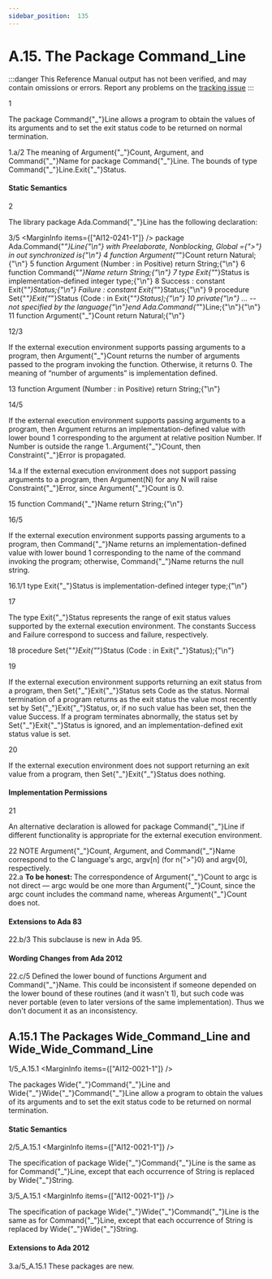 ```yaml
---
sidebar_position:  135
---
```


# A.15. The Package Command_Line

:::danger
This Reference Manual output has not been verified,
and may contain omissions or errors.
Report any problems on the [tracking issue](https://github.com/ada-lang-io/ada-lang-io/issues/20)
:::


<MarginText>1</MarginText>
<p>The package Command{"_"}Line allows a program to obtain the values of its arguments and to set the exit status code to be returned on normal termination. <br /></p>

<AnnotatedOnly>
<MarginText>1.a/2</MarginText>
<Admonition type="aarm" aarm="implementation-defined">
<b></b>The meaning of Argument{"_"}Count, Argument, and Command{"_"}Name for package Command{"_"}Line. The bounds of type Command{"_"}Line.Exit{"_"}Status.<br />
</Admonition>
</AnnotatedOnly>


#### Static Semantics

<MarginText>2</MarginText>
<p>The library package Ada.Command{"_"}Line has the following declaration: <br /></p>

<MarginText>3/5</MarginText>
<MarginInfo items={["AI12-0241-1"]} />
<CodeBlock language="ada">
package Ada.Command{"_"}Line{"\n"}  with Preelaborate, Nonblocking, Global ={">"} in out synchronized is{"\n"}
<MarginText>4</MarginText>
  function Argument{"_"}Count return Natural;{"\n"}
<MarginText>5</MarginText>
  function Argument (Number : in Positive) return String;{"\n"}
<MarginText>6</MarginText>
  function Command{"_"}Name return String;{"\n"}
<MarginText>7</MarginText>
  type Exit{"_"}Status is implementation-defined integer type;{"\n"}
<MarginText>8</MarginText>
  Success : constant Exit{"_"}Status;{"\n"}  Failure : constant Exit{"_"}Status;{"\n"}
<MarginText>9</MarginText>
  procedure Set{"_"}Exit{"_"}Status (Code : in Exit{"_"}Status);{"\n"}
<MarginText>10</MarginText>
private{"\n"}  ... -- not specified by the language{"\n"}end Ada.Command{"_"}Line;{"\n"}{"\n"}
<MarginText>11</MarginText>
function Argument{"_"}Count return Natural;{"\n"}

</CodeBlock>
<MarginText>12/3</MarginText>
<MarginInfo items={["AI05-0264-1"]} />
<p class="Indented4">If the external execution environment supports passing arguments to a program, then Argument{"_"}Count returns the number of arguments passed to the program invoking the function. Otherwise, it returns 0. The meaning of &ldquo;number of arguments&rdquo; is implementation defined.<br /></p>

<MarginText>13</MarginText>
<CodeBlock language="ada">
function Argument (Number : in Positive) return String;{"\n"}

</CodeBlock>
<MarginText>14/5</MarginText>
<MarginInfo items={["AI12-0259-1"]} />
<p class="Indented4">If the external execution environment supports passing arguments to a program, then Argument returns an implementation-defined value with lower bound 1 corresponding to the argument at relative position Number. If Number is outside the range 1..Argument{"_"}Count, then Constraint{"_"}Error is propagated. <br /></p>

<AnnotatedOnly>
<MarginText>14.a</MarginText>
<Admonition type="aarm" aarm="ramification">
<b></b>If the external execution environment does not support passing arguments to a program, then Argument(N) for any N will raise Constraint{"_"}Error, since Argument{"_"}Count is 0.<br />
</Admonition>
</AnnotatedOnly>

<MarginText>15</MarginText>
<CodeBlock language="ada">
function Command{"_"}Name return String;{"\n"}

</CodeBlock>
<MarginText>16/5</MarginText>
<MarginInfo items={["AI05-0264-1", "AI12-0259-1"]} />
<p class="Indented4">If the external execution environment supports passing arguments to a program, then Command{"_"}Name returns an implementation-defined value with lower bound 1 corresponding to the name of the command invoking the program; otherwise, Command{"_"}Name returns the null string.<br /></p>

<MarginText>16.1/1</MarginText>
<CodeBlock language="ada">
type Exit{"_"}Status is implementation-defined integer type;{"\n"}

</CodeBlock>
<MarginText>17</MarginText>
<p class="Indented4">The type Exit{"_"}Status represents the range of exit status values supported by the external execution environment. The constants Success and Failure correspond to success and failure, respectively.<br /></p>

<MarginText>18</MarginText>
<CodeBlock language="ada">
procedure Set{"_"}Exit{"_"}Status (Code : in Exit{"_"}Status);{"\n"}

</CodeBlock>
<MarginText>19</MarginText>
<p class="Indented4">If the external execution environment supports returning an exit status from a program, then Set{"_"}Exit{"_"}Status sets Code as the status. Normal termination of a program returns as the exit status the value most recently set by Set{"_"}Exit{"_"}Status, or, if no such value has been set, then the value Success. If a program terminates abnormally, the status set by Set{"_"}Exit{"_"}Status is ignored, and an implementation-defined exit status value is set.<br /></p>

<MarginText>20</MarginText>
<p class="Indented4">If the external execution environment does not support returning an exit value from a program, then Set{"_"}Exit{"_"}Status does nothing. <br /></p>


#### Implementation Permissions

<MarginText>21</MarginText>
<p>An alternative declaration is allowed for package Command{"_"}Line if different functionality is appropriate for the external execution environment. <br /></p>

<AnnotatedOnly>
<MarginText>22</MarginText>
<Admonition type="aarm" aarm="note">
NOTE   Argument{"_"}Count, Argument, and Command{"_"}Name correspond to the C language's argc, argv[n] (for n{">"}0) and argv[0], respectively. <br />
</Admonition>
</AnnotatedOnly>

<AnnotatedOnly>
<MarginText>22.a</MarginText>
<Admonition type="aarm" aarm="note">
<b>To be honest: </b>The correspondence of Argument{"_"}Count to argc is not direct &mdash; argc would be one more than Argument{"_"}Count, since the argc count includes the command name, whereas Argument{"_"}Count does not. <br />
</Admonition>
</AnnotatedOnly>

<AnnotatedOnly>

#### Extensions to Ada 83

</AnnotatedOnly>
<AnnotatedOnly>
<MarginText>22.b/3</MarginText>
<MarginInfo items={["AI05-0299-1"]} />
<Admonition type="aarm" aarm="note">
This subclause is new in Ada 95. <br />
</Admonition>
</AnnotatedOnly>

<AnnotatedOnly>

#### Wording Changes from Ada 2012

</AnnotatedOnly>
<AnnotatedOnly>
<MarginText>22.c/5</MarginText>
<MarginInfo items={["AI12-0259-1"]} />
<Admonition type="aarm" aarm="correction">
<b></b> Defined the lower bound of functions Argument and Command{"_"}Name. This could be inconsistent if someone depended on the lower bound of these routines (and it wasn't 1), but such code was never portable (even to later versions of the same implementation). Thus we don't document it as an inconsistency. <br />
</Admonition>
</AnnotatedOnly>

<a id="Subclause_A.15.1"></a>

## A.15.1  The Packages Wide_Command_Line and Wide_Wide_Command_Line

<MarginText>1/5_A.15.1</MarginText>
<MarginInfo items={["AI12-0021-1"]} />
<p>The packages Wide{"_"}Command{"_"}Line and Wide{"_"}Wide{"_"}Command{"_"}Line allow a program to obtain the values of its arguments and to set the exit status code to be returned on normal termination. <br /></p>


#### Static Semantics

<MarginText>2/5_A.15.1</MarginText>
<MarginInfo items={["AI12-0021-1"]} />
<p>The specification of package Wide{"_"}Command{"_"}Line is the same as for Command{"_"}Line, except that each occurrence of String is replaced by Wide{"_"}String.<br /></p>

<MarginText>3/5_A.15.1</MarginText>
<MarginInfo items={["AI12-0021-1"]} />
<p>The specification of package Wide{"_"}Wide{"_"}Command{"_"}Line is the same as for Command{"_"}Line, except that each occurrence of String is replaced by Wide{"_"}Wide{"_"}String.<br /></p>

<AnnotatedOnly>

#### Extensions to Ada 2012

</AnnotatedOnly>
<AnnotatedOnly>
<MarginText>3.a/5_A.15.1</MarginText>
<MarginInfo items={["AI12-0021-1"]} />
<Admonition type="aarm" aarm="note">
These packages are new. <br />
</Admonition>
</AnnotatedOnly>

